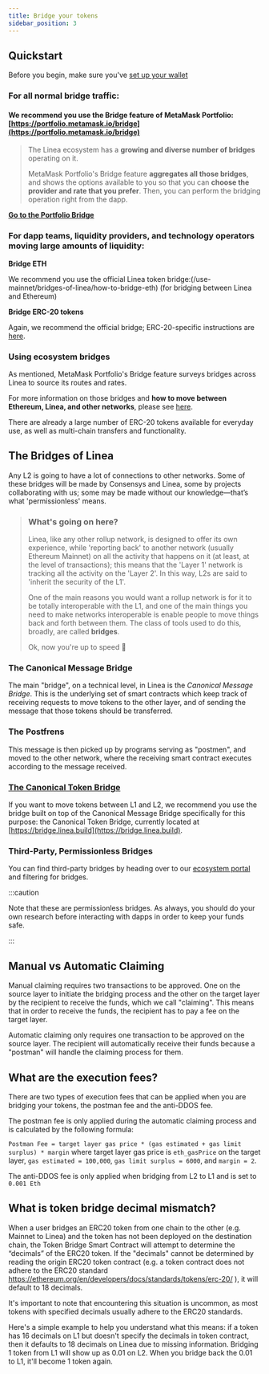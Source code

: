 ```yaml
---
title: Bridge your tokens
sidebar_position: 3
---
```


## Quickstart

Before you begin, make sure you've [set up your wallet](/use-mainnet/set-up-your-wallet)



### For all normal bridge traffic: 

#### **We recommend you use the Bridge feature of MetaMask Portfolio: [https://portfolio.metamask.io/bridge](https://portfolio.metamask.io/bridge)**
>
>The Linea ecosystem has a **growing and diverse number of bridges** operating on it. 
>
>MetaMask Portfolio's Bridge feature **aggregates all those bridges**, and shows the options available to you so that you can **choose the provider and rate that you prefer**. Then, you can perform the bridging operation right from the dapp.

**[Go to the Portfolio Bridge](https://portfolio.metamask.io/bridge)**


### For dapp teams, liquidity providers, and technology operators moving large amounts of liquidity:

**Bridge ETH**

We recommend you use the official Linea token bridge:(/use-mainnet/bridges-of-linea/how-to-bridge-eth) (for bridging between Linea and Ethereum)

**Bridge ERC-20 tokens**

Again, we recommend the official bridge; ERC-20-specific instructions are [here](/use-mainnet/bridges-of-linea/how-to-bridge-erc20-tokens).

### Using ecosystem bridges

As mentioned, MetaMask Portfolio's Bridge feature surveys bridges across Linea to source its routes and rates.

For more information on those bridges and **how to move between Ethereum, Linea, and other networks**, please see [here](#third-party-permissionless-bridges).

There are already a large number of ERC-20 tokens available for everyday use, as well as multi-chain transfers and functionality.

## The Bridges of Linea

Any L2 is going to have a lot of connections to other networks. Some of these bridges will be made by Consensys and Linea, some by projects collaborating with us; some may be made without our knowledge—that’s what 'permissionless' means.

> ### What's going on here?
>
> Linea, like any other rollup network, is designed to offer its own experience, while 'reporting back' to another network (usually Ethereum Mainnet) on all the activity that happens on it (at least, at the level of transactions); this means that the 'Layer 1' network is tracking all the activity on the 'Layer 2'. In this way, L2s are said to 'inherit the security of the L1'.
>
> One of the main reasons you would want a rollup network is for it to be totally interoperable with the L1, and one of the main things you need to make networks interoperable is enable people to move things back and forth between them. The class of tools used to do this, broadly, are called **bridges**.
>
> Ok, now you're up to speed 🚀

### The Canonical Message Bridge

The main "bridge", on a technical level, in Linea is the _Canonical Message Bridge_. This is the underlying set of smart contracts which keep track of receiving requests to move tokens to the other layer, and of sending the message that those tokens should be transferred.

### The Postfrens

This message is then picked up by programs serving as "postmen", and moved to the other network, where the receiving smart contract executes according to the message received.

### [The Canonical Token Bridge](/architecture/bridges/canonical-token-bridge)

If you want to move tokens between L1 and L2, we recommend you use the bridge built on top of the Canonical Message Bridge specifically for this purpose: the Canonical Token Bridge, currently located at [https://bridge.linea.build](https://bridge.linea.build).

### Third-Party, Permissionless Bridges

You can find third-party bridges by heading over to our [ecosystem portal](https://linea.build/apps) and filtering for bridges.

:::caution

Note that these are permissionless bridges. As always, you should do your own research before interacting with dapps in order to keep your funds safe.

:::

## Manual vs Automatic Claiming

Manual claiming requires two transactions to be approved. One on the source layer to initiate the bridging process and the other on the target layer by the recipient to receive the funds, which we call "claiming". This means that in order to receive the funds, the recipient has to pay a fee on the target layer.

Automatic claiming only requires one transaction to be approved on the source layer. The recipient will automatically receive their funds because a "postman" will handle the claiming process for them.

## What are the execution fees? 

There are two types of execution fees that can be applied when you are bridging your tokens, the postman fee and the anti-DDOS fee.

The postman fee is only applied during the automatic claiming process and is calculated by the following formula:

`Postman Fee = target layer gas price * (gas estimated + gas limit surplus) * margin` where target layer gas price is `eth_gasPrice` on the target layer, `gas estimated = 100,000`, `gas limit surplus = 6000`, and `margin = 2`.

The anti-DDOS fee is only applied when bridging from L2 to L1 and is set to `0.001 Eth`

## What is token bridge decimal mismatch?

When a user bridges an ERC20 token from one chain to the other (e.g. Mainnet to Linea) and the token has not been deployed on the destination chain, the Token Bridge Smart Contract will attempt to determine the “decimals” of the ERC20 token. 
If the "decimals" cannot be determined by reading the origin ERC20 token contract (e.g. a token contract does not adhere to the ERC20 standard https://ethereum.org/en/developers/docs/standards/tokens/erc-20/ ), it will default to 18 decimals. 

It's important to note that encountering this situation is uncommon, as most tokens with specified decimals usually adhere to the ERC20 standards.

Here's a simple example to help you understand what this means: if a token has 16 decimals on L1 but doesn't specify the decimals in token contract, then it defaults to 18 decimals on Linea due to missing information.  Bridging 1 token from L1 will show up as 0.01 on L2. When you bridge back the 0.01 to L1, it'll become 1 token again.